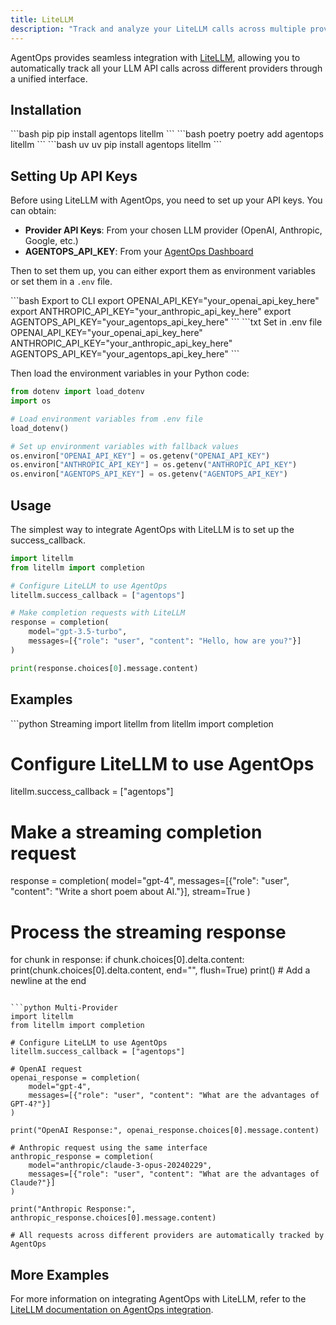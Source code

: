 ```yaml
---
title: LiteLLM
description: "Track and analyze your LiteLLM calls across multiple providers with AgentOps"
---
```


AgentOps provides seamless integration with [LiteLLM](https://github.com/BerriAI/litellm), allowing you to automatically track all your LLM API calls across different providers through a unified interface.

## Installation

<CodeGroup>
```bash pip
pip install agentops litellm
```
```bash poetry
poetry add agentops litellm
```
```bash uv
uv pip install agentops litellm
```
</CodeGroup>

## Setting Up API Keys

Before using LiteLLM with AgentOps, you need to set up your API keys. You can obtain:
- **Provider API Keys**: From your chosen LLM provider (OpenAI, Anthropic, Google, etc.)
- **AGENTOPS_API_KEY**: From your [AgentOps Dashboard](https://app.agentops.ai/)

Then to set them up, you can either export them as environment variables or set them in a `.env` file.

<CodeGroup>
```bash Export to CLI
export OPENAI_API_KEY="your_openai_api_key_here"
export ANTHROPIC_API_KEY="your_anthropic_api_key_here"
export AGENTOPS_API_KEY="your_agentops_api_key_here"
```
```txt Set in .env file
OPENAI_API_KEY="your_openai_api_key_here"
ANTHROPIC_API_KEY="your_anthropic_api_key_here"
AGENTOPS_API_KEY="your_agentops_api_key_here"
    ```
</CodeGroup>

Then load the environment variables in your Python code:

```python
from dotenv import load_dotenv
import os

# Load environment variables from .env file
load_dotenv()

# Set up environment variables with fallback values
os.environ["OPENAI_API_KEY"] = os.getenv("OPENAI_API_KEY")
os.environ["ANTHROPIC_API_KEY"] = os.getenv("ANTHROPIC_API_KEY")
os.environ["AGENTOPS_API_KEY"] = os.getenv("AGENTOPS_API_KEY")
```

## Usage

The simplest way to integrate AgentOps with LiteLLM is to set up the success_callback.

```python
import litellm
from litellm import completion

# Configure LiteLLM to use AgentOps
litellm.success_callback = ["agentops"]

# Make completion requests with LiteLLM
response = completion(
    model="gpt-3.5-turbo",
    messages=[{"role": "user", "content": "Hello, how are you?"}]
)

print(response.choices[0].message.content)
```

## Examples

<CodeGroup>
```python Streaming
import litellm
from litellm import completion

# Configure LiteLLM to use AgentOps
litellm.success_callback = ["agentops"]

# Make a streaming completion request
response = completion(
    model="gpt-4",
    messages=[{"role": "user", "content": "Write a short poem about AI."}],
    stream=True
)

# Process the streaming response
for chunk in response:
    if chunk.choices[0].delta.content:
        print(chunk.choices[0].delta.content, end="", flush=True)
print()  # Add a newline at the end
```

```python Multi-Provider
import litellm
from litellm import completion

# Configure LiteLLM to use AgentOps
litellm.success_callback = ["agentops"]

# OpenAI request
openai_response = completion(
    model="gpt-4",
    messages=[{"role": "user", "content": "What are the advantages of GPT-4?"}]
)

print("OpenAI Response:", openai_response.choices[0].message.content)

# Anthropic request using the same interface
anthropic_response = completion(
    model="anthropic/claude-3-opus-20240229",
    messages=[{"role": "user", "content": "What are the advantages of Claude?"}]
)

print("Anthropic Response:", anthropic_response.choices[0].message.content)

# All requests across different providers are automatically tracked by AgentOps
```
</CodeGroup>


## More Examples
<CardGroup cols={2}>
  <Card title="LiteLLM Quickstart Notebook" icon="notebook" href="/v2/examples/litellm" />
</CardGroup>

For more information on integrating AgentOps with LiteLLM, refer to the [LiteLLM documentation on AgentOps integration](https://docs.litellm.ai/docs/observability/agentops_integration).

<script type="module" src="/scripts/github_stars.js"></script>
<script type="module" src="/scripts/scroll-img-fadein-animation.js"></script>
<script type="module" src="/scripts/button_heartbeat_animation.js"></script>
<script type="css" src="/styles/styles.css"></script>
